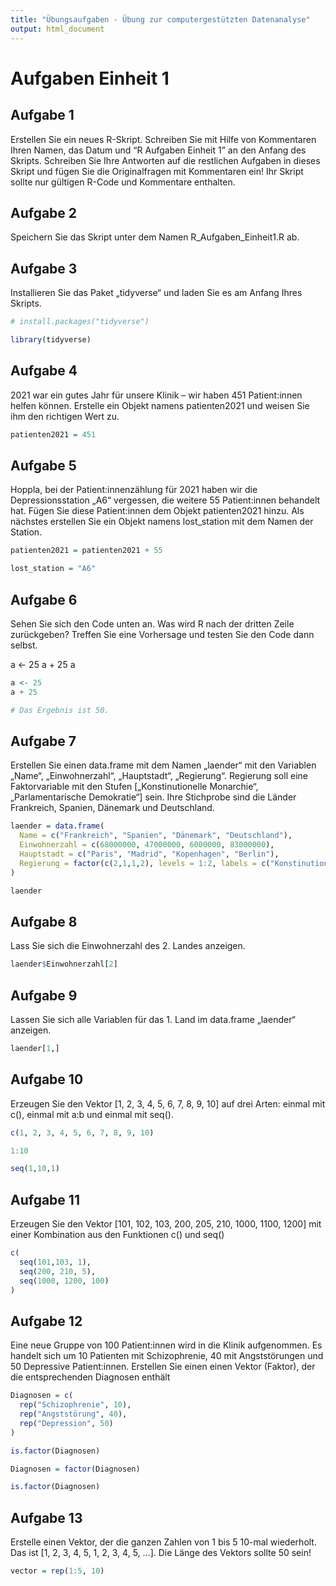 ```yaml
---
title: "Übungsaufgaben - Übung zur computergestützten Datenanalyse"
output: html_document
---
```


# Aufgaben Einheit 1

## Aufgabe 1

Erstellen Sie ein neues R-Skript. Schreiben Sie mit Hilfe von Kommentaren Ihren Namen, das Datum und "R Aufgaben Einheit 1" an den Anfang des Skripts. Schreiben Sie Ihre Antworten auf die restlichen Aufgaben in dieses Skript und fügen Sie die Originalfragen mit Kommentaren ein! Ihr Skript sollte nur gültigen R-Code und Kommentare enthalten.

## Aufgabe 2

Speichern Sie das Skript unter dem Namen R_Aufgaben_Einheit1.R ab.

## Aufgabe 3

Installieren Sie das Paket „tidyverse“ und laden Sie es am Anfang Ihres Skripts.

```r
# install.packages("tidyverse")

library(tidyverse)
```

## Aufgabe 4

2021 war ein gutes Jahr für unsere Klinik – wir haben 451 Patient:innen helfen können. Erstelle ein Objekt namens patienten2021 und weisen Sie ihm den richtigen Wert zu.

```r
patienten2021 = 451
```

## Aufgabe 5

Hoppla, bei der Patient:innenzählung für 2021 haben wir die Depressionsstation „A6“ vergessen, die weitere 55 Patient:innen behandelt hat. Fügen Sie diese Patient:innen dem Objekt patienten2021 hinzu. Als nächstes erstellen Sie ein Objekt namens lost_station mit dem Namen der Station.

```r
patienten2021 = patienten2021 + 55

lost_station = "A6"
```

## Aufgabe 6

Sehen Sie sich den Code unten an. Was wird R nach der dritten Zeile zurückgeben? Treffen Sie eine Vorhersage und testen Sie den Code dann selbst.

a <- 25
a + 25
a

```r
a <- 25
a + 25

# Das Ergebnis ist 50.
```

## Aufgabe 7

Erstellen Sie einen data.frame mit dem Namen „laender“ mit den Variablen „Name“, „Einwohnerzahl“, „Hauptstadt“, „Regierung“. Regierung soll eine Faktorvariable mit den Stufen [„Konstinutionelle Monarchie“, „Parlamentarische Demokratie“] sein. Ihre Stichprobe sind die Länder Frankreich, Spanien, Dänemark und Deutschland.

```r
laender = data.frame(
  Name = c("Frankreich", "Spanien", "Dänemark", "Deutschland"),
  Einwohnerzahl = c(68000000, 47000000, 6000000, 83000000),
  Hauptstadt = c("Paris", "Madrid", "Kopenhagen", "Berlin"),
  Regierung = factor(c(2,1,1,2), levels = 1:2, labels = c("Konstinutionelle Monarchie", "Parlamentarische Demokratie"))
)

laender
```

## Aufgabe 8

Lass Sie sich die Einwohnerzahl des 2. Landes anzeigen.

```r
laender$Einwohnerzahl[2]
```

## Aufgabe 9

Lassen Sie sich alle Variablen für das 1. Land im data.frame „laender“ anzeigen.

```r
laender[1,]
```

## Aufgabe 10

Erzeugen Sie den Vektor [1, 2, 3, 4, 5, 6, 7, 8, 9, 10] auf drei Arten: einmal mit c(), einmal mit a:b und einmal mit seq().

```r
c(1, 2, 3, 4, 5, 6, 7, 8, 9, 10)

1:10

seq(1,10,1)
```

## Aufgabe 11

Erzeugen Sie den Vektor [101, 102, 103, 200, 205, 210, 1000, 1100, 1200] mit einer Kombination aus den Funktionen c() und seq()

```r
c(
  seq(101,103, 1),
  seq(200, 210, 5),
  seq(1000, 1200, 100)
)
```

## Aufgabe 12

Eine neue Gruppe von 100 Patient:innen wird in die Klinik aufgenommen. Es handelt sich um 10 Patienten mit Schizophrenie, 40 mit Angststörungen und 50 Depressive Patient:innen. Erstellen Sie einen einen Vektor (Faktor), der die entsprechenden Diagnosen enthält

```r
Diagnosen = c(
  rep("Schizophrenie", 10),
  rep("Angststörung", 40),
  rep("Depression", 50)
)

is.factor(Diagnosen)

Diagnosen = factor(Diagnosen)

is.factor(Diagnosen)
```

## Aufgabe 13

Erstelle einen Vektor, der die ganzen Zahlen von 1 bis 5 10-mal wiederholt. Das ist [1, 2, 3, 4, 5, 1, 2, 3, 4, 5, ...]. Die Länge des Vektors sollte 50 sein!

```r
vector = rep(1:5, 10)
```


